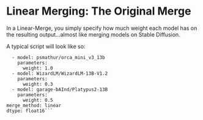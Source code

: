 # Linear Merging: The Original Merge

In a Linear-Merge, you simply specify how much weight each model has on the resulting output...almost like merging models on Stable Diffusion.

A typical script will look like so:

```models:
  - model: psmathur/orca_mini_v3_13b
    parameters:
      weight: 1.0
  - model: WizardLM/WizardLM-13B-V1.2
    parameters:
      weight: 0.3
  - model: garage-bAInd/Platypus2-13B
    parameters:
      weight: 0.5
merge_method: linear
dtype: float16```

